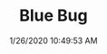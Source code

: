 ---
width: 2000
height: 1125
title: Blue Bug
description: Modified Bug in Dripping Springs, TX.
date: 1/26/2020 10:49:53 AM
cameraMake: Sony
cameraModel: ILCE-7M3
lens: 50mm F1.4 DG HSM | Art 018
settingsfStop: f/1.4
settingsISO: ISO 100
settingsShutter: 1/2500
settingsFocalLength: 50 mm
---